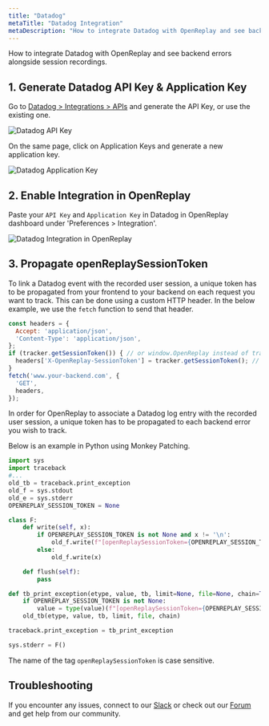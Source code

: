 ```yaml
---
title: "Datadog"
metaTitle: "Datadog Integration"
metaDescription: "How to integrate Datadog with OpenReplay and see backend errors alongside session replays."
---
```


How to integrate Datadog with OpenReplay and see backend errors alongside session recordings.

## 1. Generate Datadog API Key & Application Key

Go to [Datadog > Integrations > APIs](https://app.datadoghq.com/account/settings#api) and generate the API Key, or use the existing one.

![Datadog API Key](/static/datadog-1.png#center)

On the same page, click on Application Keys and generate a new application key.

![Datadog Application Key](/static/datadog-2.png#center)

## 2. Enable Integration in OpenReplay

Paste your `API Key` and `Application Key` in Datadog in OpenReplay dashboard under 'Preferences > Integration'.

![Datadog Integration in OpenReplay](/static/datadog-3.png#center)

## 3. Propagate openReplaySessionToken

To link a Datadog event with the recorded user session, a unique token has to be propagated from your frontend to your backend on each request you want to track. This can be done using a custom HTTP header. In the below example, we use the `fetch` function to send that header.

```javascript
const headers = {
  Accept: 'application/json',
  'Content-Type': 'application/json',
};
if (tracker.getSessionToken()) { // or window.OpenReplay instead of tracker if you're using the snippet
  headers['X-OpenReplay-SessionToken'] = tracker.getSessionToken(); // Inject openReplaySessionToken
}
fetch('www.your-backend.com', {
  'GET',
  headers,
});
```

In order for OpenReplay to associate a Datadog log entry with the recorded user session, a unique token has to be propagated to each backend error you wish to track.

Below is an example in Python using Monkey Patching.

```python
import sys
import traceback
#...
old_tb = traceback.print_exception
old_f = sys.stdout
old_e = sys.stderr
OPENREPLAY_SESSION_TOKEN = None

class F:
    def write(self, x):
        if OPENREPLAY_SESSION_TOKEN is not None and x != '\n':
            old_f.write(f"[openReplaySessionToken={OPENREPLAY_SESSION_TOKEN}] {x}")
        else:
            old_f.write(x)

    def flush(self):
        pass

def tb_print_exception(etype, value, tb, limit=None, file=None, chain=True):
    if OPENREPLAY_SESSION_TOKEN is not None:
        value = type(value)(f"[openReplaySessionToken={OPENREPLAY_SESSION_TOKEN}] " + str(value))
    old_tb(etype, value, tb, limit, file, chain)

traceback.print_exception = tb_print_exception

sys.stderr = F()
```

The name of the tag `openReplaySessionToken` is case sensitive.

## Troubleshooting

If you encounter any issues, connect to our [Slack](https://slack.openreplay.com) or check out our [Forum](https://forum.openreplay.com) and get help from our community.
